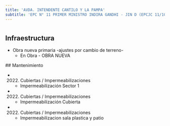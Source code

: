 ```yaml
---
title: 'AVDA. INTENDENTE CANTILO Y LA PAMPA'
subtitle: 'EPC N° 11 PRIMER MINISTRO INDIRA GANDHI - JIN D (EPCJC 11/10°)'
---
```


#
## Infraestructura

* Obra nueva primaria -ajustes por cambio de terreno- 
    + En Obra - OBRA NUEVA 


 ## Mantenimiento

*  (2022) Cubiertas / Impermeabilizaciones 
    + Impermeabilización Sector 1

*  (2022) Cubiertas / Impermeabilizaciones 
    + Impermeabilización Cubierta

*  (2022) Cubiertas / Impermeabilizaciones 
    + Impermeabilizacion sala plastica y patio







